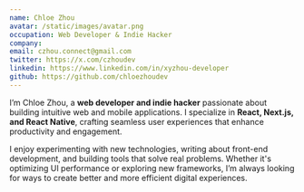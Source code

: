 ```yaml
---
name: Chloe Zhou
avatar: /static/images/avatar.png
occupation: Web Developer & Indie Hacker
company:
email: czhou.connect@gmail.com
twitter: https://x.com/czhoudev
linkedin: https://www.linkedin.com/in/xyzhou-developer
github: https://github.com/chloezhoudev
---
```


I’m Chloe Zhou, a **web developer and indie hacker** passionate about building intuitive web and mobile applications. I specialize in **React, Next.js, and React Native**, crafting seamless user experiences that enhance productivity and engagement.

I enjoy experimenting with new technologies, writing about front-end development, and building tools that solve real problems. Whether it's optimizing UI performance or exploring new frameworks, I’m always looking for ways to create better and more efficient digital experiences.
